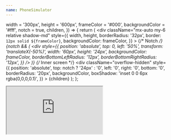 ```yaml
---
name: PhoneSimulator
---
```


  width = '300px',
  height = '600px',
  frameColor = '#000',
  backgroundColor = '#fff',
  notch = true,
  children,
}) => {
 return (
    <div
      className="mx-auto my-6 relative shadow-md"
      style={{
        width,
        height,
        borderRadius: '32px',
        border: `12px solid ${frameColor}`,
        backgroundColor: frameColor,
      }}
      >
      {/* Notch */}
      {notch && (
        <div
          style={{
            position: 'absolute',
            top: 0,
            left: '50%',
            transform: 'translateX(-50%)',
            width: '60px',
            height: '24px',
            backgroundColor: frameColor,
            borderBottomLeftRadius: '12px',
            borderBottomRightRadius: '12px',
          }}
        />
      )}
           {/* Inner screen */}
      <div
        className="overflow-hidden"
        style={{
          position: 'absolute',
          top: notch ? '24px' : '0',
          left: '0',
          right: '0',
          bottom: '0',
          borderRadius: '20px',
          backgroundColor,
          boxShadow: 'inset 0 0 6px rgba(0,0,0,0.1)',
        }}
      >
        {children}
      </div>
    </div>
  );
};

<PhoneSimulator frameColor="#333" width="280px" height="560px" notch={false}>
<iframe src="https://example.com/embed" style={{ width: '100%', height: '100%', border: 'none' }} />
</PhoneSimulator>
